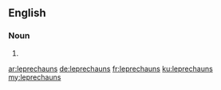 ==English==

===Noun===
{{head|en|plural}}

# {{plural of|leprechaun|lang=en|nocat=1}}

[[ar:leprechauns]]
[[de:leprechauns]]
[[fr:leprechauns]]
[[ku:leprechauns]]
[[my:leprechauns]]